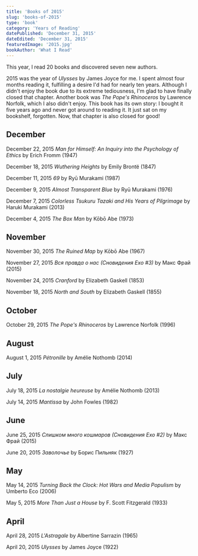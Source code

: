 ```yaml
---
title: 'Books of 2015'
slug: 'books-of-2015'
type: 'book'
category: 'Years of Reading'
datePublished: 'December 31, 2015'
dateEdited: 'December 31, 2015'
featuredImage: '2015.jpg'
bookAuthor: 'What I Read'
---
```


This year, I read 20 books and discovered seven new authors.

2015 was the year of _Ulysses_ by James Joyce for me. I spent almost four months
reading it, fulfilling a desire I'd had for nearly ten years. Although I didn't
enjoy the book due to its extreme tediousness, I'm glad to have finally closed
that chapter. Another book was _The Pope's Rhinoceros_ by Lawrence Norfolk,
which I also didn't enjoy. This book has its own story: I bought it five years
ago and never got around to reading it. It just sat on my bookshelf, forgotten.
Now, that chapter is also closed for good!

## December

December 22, 2015 _Man for Himself: An Inquiry into the Psychology of Ethics_ by
Erich Fromm (1947)

December 18, 2015 _Wuthering Heights_ by Emily Brontë (1847)

December 11, 2015 _69_ by Ryū Murakami (1987)

December 9, 2015 _Almost Transparent Blue_ by Ryū Murakami (1976)

December 7, 2015 _Colorless Tsukuru Tazaki and His Years of Pilgrimage_ by
Haruki Murakami (2013)

December 4, 2015 _The Box Man_ by Kōbō Abe (1973)

## November

November 30, 2015 _The Ruined Map_ by Kōbō Abe (1967)

November 27, 2015 _Вся правда о нас (Сновидения Ехо #3)_ by Макс Фрай (2015)

November 24, 2015 _Cranford_ by Elizabeth Gaskell (1853)

November 18, 2015 _North and South_ by Elizabeth Gaskell (1855)

## October

October 29, 2015 _The Pope's Rhinoceros_ by Lawrence Norfolk (1996)

## August

August 1, 2015 _Pétronille_ by Amélie Nothomb (2014)

## July

July 18, 2015 _La nostalgie heureuse_ by Amélie Nothomb (2013)

July 14, 2015 _Mantissa_ by John Fowles (1982)

## June

June 25, 2015 _Слишком много кошмаров (Сновидения Ехо #2)_ by Макс Фрай (2015)

June 20, 2015 _Заволочье_ by Борис Пильняк (1927)

## May

May 14, 2015 _Turning Back the Clock: Hot Wars and Media Populism_ by Umberto
Eco (2006)

May 5, 2015 _More Than Just a House_ by F. Scott Fitzgerald (1933)

## April

April 28, 2015 _L'Astragale_ by Albertine Sarrazin (1965)

April 20, 2015 _Ulysses_ by James Joyce (1922)
